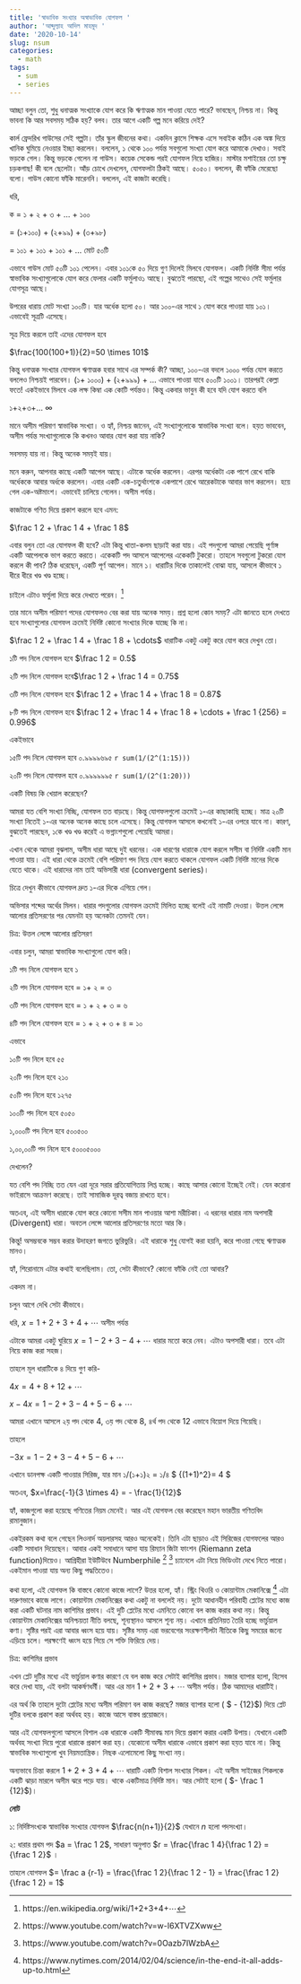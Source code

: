 ```yaml
---
title: 'স্বাভাবিক সংখ্যার অস্বাভাবিক যোগফল '
author: 'আব্দুল্যাহ আদিল মাহমুদ '
date: '2020-10-14'
slug: nsum
categories:
  - math
tags:
  - sum
  - series
---
```


আচ্ছা বলুন তো, শুধু ধনাত্মক সংখ্যাকে যোগ করে কি ঋণাত্মক মান পাওয়া যেতে পারে? ভাবছেন, নিশ্চয় না। কিন্তু ভাবনা কি আর সবসময় সঠিক হয়? বলব। তার আগে একটি গল্প মনে করিয়ে দেই?


কার্ল ফ্রেদরিখ গাউসের সেই গল্পটা। তাঁর স্কুল জীবনের কথা। একদিন ক্লাসে শিক্ষক এসে সবাইক কঠিন এক অঙ্ক দিয়ে খানিক ঘুমিয়ে নেওয়ার ইচ্ছা করলেন। বললেন, ১ থেকে ১০০ পর্যন্ত সবগুলো সংখ্যা যোগ করে আমাকে দেখাও। সবাই ভড়কে গেল। কিন্তু ভড়কে গেলেন না গাউস। কয়েক সেকেন্ড পরই যোগফল নিয়ে হাজির। মাস্টার মশাইয়ের তো চক্ষু চড়কগাছ! কী বলে ছেলেটা। আঁড় চোখে দেখলেন, যোগফলটা ঠিকই আছে। ৫০৫০। বললেন, কী ফাঁকি মেরেছো বলো। গাউস কোনো ফাঁকি মারেননি। বললেন, এই কাজটা করেছি। 
 

ধরি, 

ক = ১ + ২ + ৩ + ... + ১০০ 

   = (১+১০০) + (২+৯৯) + (৩+৯৮) 
   
   = ১০১ + ১০১ + ১০১ + ... মোট ৫০টি   


এভাবে গাউস মোট ৫০টি ১০১ পেলেন। এবার ১০১কে ৫০ দিয়ে গুণ দিলেই মিলবে যোগফল। 
একটি নির্দিষ্ট সীমা পর্যন্ত স্বাভাবিক সংখ্যাগুলোকে যোগ করে ফেলার একটি ফর্মুলাও১ আছে। বুঝতেই পারছো, এই গল্পের সাথেও সেই ফর্মুলার যোগসূত্র আছে।  

উপরের ধারায় মোট সংখ্যা ১০০টি। যার অর্ধেক হলো ৫০। আর ১০০-এর সাথে ১ যোগ করে পাওয়া যায় ১০১। এভাবেই সূত্রটি এসেছে। 

সূত্র দিয়ে করলে তাই এদের যোগফল হবে 

$\frac{100(100+1)}{2}=50 \times 101$

কিন্তু ধনাত্মক সংখ্যার যোগফল ঋণাত্মক হবার সাথে এর সম্পর্ক কী? 
আচ্ছা, ১০০-এর বদলে ১০০০ পর্যন্ত যোগ করতে বললেও নিশ্চয়ই পারবেন।  (১+ ১০০০) + (২+৯৯৯) + ... এভাবে পাওয়া যাবে ৫০০টি ১০০১। তারপরই কেল্লা ফতে! একইভাবে মিলবে এক লক্ষ কিম্বা এক কোটি পর্যন্তও। কিন্তু একবার ভাবুন কী হবে যদি যোগ করতে বলি 

১+২+৩+... ∞

মানে অসীম পরিমাণ স্বাভাবিক সংখ্যা। ও হ্যাঁ, নিশ্চয় জানেন, এই সংখ্যাগুলোকে স্বাভাবিক সংখ্যা বলে। 
হয়ত ভাববেন, অসীম পর্যন্ত সংখ্যাগুলোকে কি কখনও আবার যোগ করা যায় নাকি? 

সবসময় যায় না। কিন্তু অনেক সময়ই যায়। 

মনে করুন, আপনার কাছে একটি আপেল আছে। এটাকে অর্ধেক করলেন। এরপর অর্ধেকটা এক পাশে রেখে বাকি অর্ধেককে আবার অর্ধকে করলেন। এবার একটি এক-চতুর্থাংশকে একপাশে রেখে আরেকটাকে আবার ভাগ করলেন। হয়ে গেল এক-অষ্টমাংশ। এভাবেই চালিয়ে গেলেন। অসীম পর্যন্ত। 

কাজটাকে গণিত দিয়ে প্রকাশ করলে হবে এমন: 

$\frac 1 2 + \frac 1 4 + \frac 1 8$

এবার বলুন তো এর যোগফল কী হবে? এটা কিন্তু খাতা-কলম ছাড়াই করা যায়। এই পদগুলো আমরা পেয়েছি পূর্ণাঙ্গ একটি আপেলকে ভাগ করতে করতে। একেকটি পদ আসলে আপেলের একেকটি টুকরো। তাহলে সবগুলো টুকরো যোগ করলে কী পাব? ঠিক ধরেছেন, একটি পূর্ণ আপেল। মানে ১। ধারাটির দিকে তাকালেই বোঝা যায়, আসলে কীভাবে ১ ধীরে ধীরে খণ্ড খণ্ড হচ্ছে। 

চাইলে এটাও ফর্মুলা দিয়ে করে দেখতে পরেন।  [^2]

তার মানে অসীম পরিমাণ পদের যোগফলও বের করা যায় অনেক সময়। প্রশ্ন হলো কোন সময়? এটা জানতে হলে দেখতে হবে সংখ্যাগুলোর যোগফল ক্রমেই নির্দিষ্ট কোনো সংখ্যার দিকে যাচ্ছে কি না। 

$\frac 1 2 + \frac 1 4 + \frac 1 8 + \cdots$ ধারাটিক একটু একটু করে যোগ করে দেখুন তো। 

১টি পদ নিলে যোগফল হবে $\frac 1 2 = 0.5$

২টি পদ নিলে যোগফল হবে$\frac 1 2 + \frac 1 4 = 0.75$

৩টি পদ নিলে যোগফল হবে $\frac 1 2 + \frac 1 4 + \frac 1 8 = 0.87$

৮টি পদ নিলে যোগফল হবে $\frac 1 2 + \frac 1 4 + \frac 1 8 + \cdots + \frac 1 {256} = 0.996$

একইভাবে 

১৫টি পদ নিলে যোগফল হবে ০.৯৯৯৯৬৯৫  `r sum(1/(2^(1:15)))`

২০টি পদ নিলে যোগফল হবে ০.৯৯৯৯৯৯৫  `r sum(1/(2^(1:20)))`

একটি বিষয় কি খেয়াল করেছেন? 

আমরা যত বেশি সংখ্যা নিচ্ছি, যোগফল তত বাড়ছে। কিন্তু যোগফলগুলো ক্রমেই ১-এর কাছাকাছি হচ্ছে। মাত্র ২০টি সংখ্যা নিতেই ১-এর অনেক অনেক কাছে চলে এসেছে। কিন্তু যোগফল আসলে কখনোই ১-এর ওপরে যাবে না। কারণ, বুঝতেই পারছেন, ১কে খণ্ড খণ্ড করেই এ ভগ্নাংশগুলো পেয়েছি আমরা। 

এখান থেকে আমরা বুঝলাম, অসীম ধারা আছে দুই ধরনের। এক ধারণের ধারাকে যোগ করলে সসীম বা নির্দিষ্ট একটি মান পাওয়া যায়। এই ধারা থেকে ক্রমেই বেশি পরিমাণ পদ নিয়ে যোগ করতে থাকলে যোগফল একটি নির্দিষ্ট মানের দিকে যেতে থাকে। এই ধারাদের নাম তাই অভিসারী ধারা (convergent series)। 

চিত্রে দেখুন কীভাবে যোগফল দ্রুত ১-এর দিকে এগিয়ে গেল। 

অভিসার শব্দের অর্থের মিলন। ধারার পদগুলোর যোগফল ক্রমেই মিলিত হচ্ছে বলেই এই নামটি দেওয়া। 
উত্তল লেন্সে আলোর প্রতিসরণের পর যেমনটা হয় অনেকটা তেমনই যেন। 

চিত্র: উত্তল লেন্সে আলোর প্রতিসরণ 

এবার চলুন, আমরা স্বাভাবিক সংখ্যাগুলো যোগ করি। 

১টি পদ নিলে যোগফল হবে ১ 

২টি পদ নিলে যোগফল হবে = ১+ ২ = ৩ 

৩টি পদ নিলে যোগফল হবে = ১ + ২ + ৩ = ৬ 

৪টি পদ নিলে যোগফল হবে = ১ + ২ + ৩ + ৪ = ১০ 

এভাবে 

১০টি পদ নিলে হবে ৫৫ 

২০টি পদ নিলে হবে ২১০ 

৫০টি পদ নিলে হবে ১২৭৫ 

১০০টি পদ নিলে হবে ৫০৫০ 

১,০০০টি পদ নিলে হবে ৫০০৫০০ 

১,০০,০০টি পদ নিলে হবে ৫০০০৫০০০ 

দেখলেন?
 
যত বেশি পদ নিচ্ছি তত যেন এরা দূরে সরার প্রতিযোগিতায় লিপ্ত হচ্ছে। কাছে আসার কোনো ইচ্ছেই নেই। যেন করোনা ভাইরাসে আক্রমণ করেছে। তাই সামাজিক দূরত্ব বজায় রাখতে হবে। 

অতএব, এই অসীম ধারাকে যোগ করে কোনো সসীম মান পাওয়ার আশা মরীচিকা। এ ধরনের ধারার নাম অপসারী (Divergent) ধারা। অবতল লেন্সে আলোর প্রতিসরণের মতো আর কি। 

কিন্তু! অসম্ভবকে সম্ভব করার উদাহরণ জগতে ভুরিভুরি। এই ধারাকে শুধু যোগই করা হয়নি, করে পাওয়া গেছে ঋণাত্মক মানও।

হ্যাঁ, শিরোনামে এটার কথাই বলেছিলাম। তো, সেটা কীভাবে? কোনো ফাঁকি নেই তো আবার? 

একদম না। 

চলুন আগে দেখি সেটা কীভাবে। 

ধরি,  $x = 1 + 2 + 3 + 4 + \cdots$ অসীম পর্যন্ত 

এটাকে আমরা একটু ঘুরিয়ে $x = 1 - 2 + 3 - 4 + \cdots$ ধারার মতো করে নেব। এটাও অপসারী ধারা। তবে এটা নিয়ে কাজ করা সহজ। 

তাহলে মূল ধারাটিকে ৪ দিয়ে গুণ করি- 

$4x = 4 + 8 + 12 + \cdots$

$x - 4x = 1 - 2 + 3 - 4 + 5 - 6 + \cdots$

আমরা এখানে আসলে ২য় পদ থেকে 4, ৩য় পদ থেকে 8, ৪র্থ পদ থেকে 12 এভাবে বিয়োগ দিয়ে গিয়েছি। 

তাহলে 

$-3x = 1 -2 +3-4+5-6 + \cdots$

এখানে ডানপক্ষ একটি পাওয়ার সিরিজ, যার মান ১/(১+১)২ = ১/৪ $\frac 1 {(1+1)^2}=\frac 1 4 $

অতএব, $x=\frac{-1}{3 \times 4} = - \frac{1}{12}$ 

হ্যাঁ, কাজগুলো করা হয়েছে গণিতের নিয়ম মেনেই। আর এই যোগফল বের করেছেন মহান ভারতীয় গণিতবিদ রামানুজান। 

একইরকম কথা বলে গেছেন লিওনার্দ অয়লারসহ আরও অনেকেই। তিনি এটা ছাড়াও এই সিরিজের যোগফলের আরও একটি সমাধান দিয়েছেন। আবার একই সমাধানে আসা যায় রিম্যান জিটা ফাংশন (Riemann zeta function)দিয়েও। আগ্রিহীরা ইউটিউবে Numberphile [^1] [^3] চ্যানেলে এটা নিয়ে ভিডিওটা দেখে নিতে পারো। একইমান পাওয়া যায় অন্য কিছু পদ্ধতিতেও। 

কথা হলো, এই যোগফল কি বাস্তবে কোনো কাজে লাগে? উত্তর হলো, হ্যাঁ।  স্ট্রিং থিওরি ও কোয়ান্টাম মেকানিক্সে [^4] এটা দারুণভাবে কাজে লাগে। কোয়ান্টাম মেকানিক্সের কথা একটু না বললেই নয়। দুটো আধানহীন পরিবাহী প্লেটের মধ্যে কাজ করা একটি ঘটনার নাম কাশিমির প্রভাব। এই দুটি প্লেটের মধ্যে এমনিতে কোনো বল কাজ করার কথা নয়। কিন্তু কোয়ান্টাম মেকানিক্সের অনিশ্চয়তা নীতি বলছে, শূন্যস্থানও আসলে শূন্য নয়। এখানে প্রতিনিয়ত তৈরি হচ্ছে ভার্চুয়াল কণা। সৃষ্টির পরই এরা আবার ধ্বংস হয়ে যায়। সৃষ্টির সময় এরা ভরবেগের সংরক্ষণশীলটা নীতিকে কিছু সময়ের জন্যে এড়িয়ে চলে। পরক্ষণেই ধ্বংস হয়ে গিয়ে সে শক্তি ফিরিয়ে দেয়। 

চিত্র: কাশিমির প্রভাব 

এখন প্লেট দুটির মধ্যে এই ভার্চুয়াল কণার কারণে যে বল কাজ করে সেটাই কাশিমির প্রভাব। মজার ব্যাপার হলো, হিসেব করে দেখা যায়, এই বলটা আকর্ষণধর্মী। আর এর মান  $1+2+3+ \cdots$ অসীম পর্যন্ত। ঠিক আমাদের ধারাটিই। 

এর অর্থ কি তাহলে দুটো প্লেটের মধ্যে অসীম পরিমাণ বল কাজ করছে? মজার ব্যাপার হলো ( $ - \frac 1 {12}$) দিয়ে প্লেট দুটির বলকে প্রকাশ করা অর্থবহ হয়। কাজে আসে বাস্তব প্রয়োজনে।  

আর এই যোগফলগুলো আসলে বিশাল এক ধারাকে একটি সীমাবদ্ধ মান দিয়ে প্রকাশ করার একটি উপায়। যেখানে একটি অর্থবহ সংখ্যা দিয়ে পুরো ধারাকে প্রকাশ করা হয়। যেকোনো অসীম ধারাকে এভাবে প্রকাশ করা হয়ত যাবে না। কিন্তু স্বাভাবিক সংখ্যাগুলো খুব নিয়মতান্ত্রিক। নিছক এলোমেলো কিছু সংখ্যা নয়।  

অন্যভাবে চিন্তা করলে $1+2+3+4+ \cdots$ ধারাটি একটি বিশাল সংখ্যার শিকল। এই অসীম সাইজের শিকলকে একটি ঝাড়া মারলে অসীম ঝরে পড়ে যায়। থাকে একটিমাত্র নির্দিষ্ট মান। আর সেটাই হলো ( $- \frac 1 {12}$)। 

**নোট**

১: নির্দিষ্টসংখ্যক স্বাভাবিক সংখ্যার যোগফল $\frac{n(n+1)}{2}$ যেখানে $n$ হলো পদসংখ্যা।

২: ধারার প্রথম পদ $a = \frac 1 2$, সাধারণ অনুপাত $r = \frac{\frac 1 4}{\frac 1 2} = {\frac 1 2}$ । 

তাহলে যোগফল $= \frac a {r-1} = \frac{\frac 1 2}{\frac 1 2 - 1} = \frac{\frac 1 2}{\frac 1 2} = 1$


[^1]: https://www.youtube.com/watch?v=w-I6XTVZXww

[^2]: https://en.wikipedia.org/wiki/1+2+3+4+⋯

[^3]: https://www.youtube.com/watch?v=0Oazb7IWzbA

[^4]: https://www.nytimes.com/2014/02/04/science/in-the-end-it-all-adds-up-to.html 